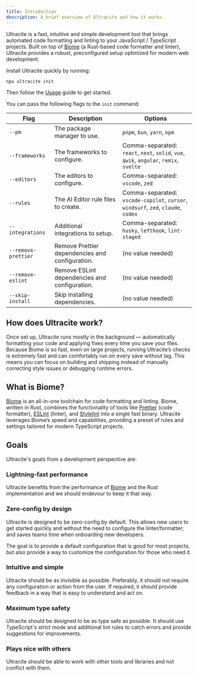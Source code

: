 ```yaml
---
title: Introduction
description: A brief overview of Ultracite and how it works.
---
```


Ultracite is a fast, intuitive and simple development tool that brings automated code formatting and linting to your JavaScript / TypeScript projects. Built on top of [Biome](https://biomejs.dev/) (a Rust-based code formatter and linter), Ultracite provides a robust, preconfigured setup optimized for modern web development.

Install Ultracite quickly by running:

```package-install
npx ultracite init
```

Then follow the [Usage](/usage) guide to get started.

You can pass the following flags to the `init` command:

| Flag                | Description                                      | Options                                                                 |
|---------------------|--------------------------------------------------|-------------------------------------------------------------------------|
| `--pm`              | The package manager to use.                      | `pnpm`, `bun`, `yarn`, `npm`                                            |
| `--frameworks`      | The frameworks to configure.                     | Comma-separated: `react`, `next`, `solid`, `vue`, `qwik`, `angular`, `remix`, `svelte` |
| `--editors`         | The editors to configure.                        | Comma-separated: `vscode`, `zed`                                        |
| `--rules`           | The AI Editor rule files to create.              | Comma-separated: `vscode-copilot`, `cursor`, `windsurf`, `zed`, `claude`, `codex` |
| `--integrations`    | Additional integrations to setup.                | Comma-separated: `husky`, `lefthook`, `lint-staged`                     |
| `--remove-prettier` | Remove Prettier dependencies and configuration.  | (no value needed)                                                       |
| `--remove-eslint`   | Remove ESLint dependencies and configuration.    | (no value needed)                                                       |
| `--skip-install`    | Skip installing dependencies.                    | (no value needed)                                                       |

## How does Ultracite work?

Once set up, Ultracite runs mostly in the background — automatically formatting your code and applying fixes every time you save your files. Because Biome is so fast, even on large projects, running Ultracite’s checks is extremely fast and can comfortably run on every save without lag. This means you can focus on building and shipping instead of manually correcting style issues or debugging runtime errors.

## What is Biome?

[Biome](https://biomejs.dev/) is an all-in-one toolchain for code formatting and linting. Biome, written in Rust, combines the functionality of tools like [Prettier](https://prettier.io/) (code formatter), [ESLint](https://eslint.org/) (linter), and [Stylelint](https://stylelint.io/) into a single fast binary. Ultracite leverages Biome’s speed and capabilities, providing a preset of rules and settings tailored for modern TypeScript projects.

## Goals

Ultracite's goals from a development perspective are:

### Lightning-fast performance

Ultracite benefits from the performance of [Biome](https://biomejs.dev/) and the Rust implementation and we should endevour to keep it that way.

### Zero-config by design

Ultracite is designed to be zero-config by default. This allows new users to get started quickly and without the need to configure the linter/formatter; and saves teams time when onboarding new developers.

The goal is to provide a default configuration that is good for most projects, but also provide a way to customize the configuration for those who need it.

### Intuitive and simple

Ultracite should be as invisible as possible. Preferably, it should not require any configuration or action from the user. If required, it should provide feedback in a way that is easy to understand and act on.

### Maximum type safety

Ultracite should be designed to be as type safe as possible. It should use TypeScript's strict mode and additional lint rules to catch errors and provide suggestions for improvements.

### Plays nice with others

Ultracite should be able to work with other tools and libraries and not conflict with them.
